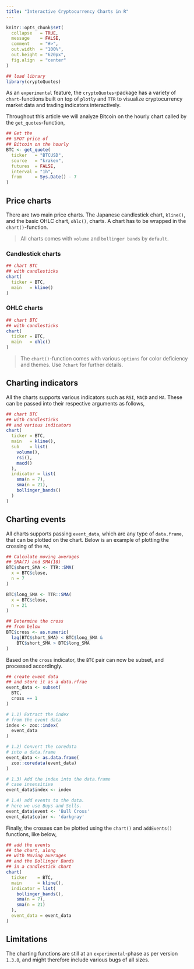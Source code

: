 ```yaml
---
title: "Interactive Cryptocurrency Charts in R"
---
```


```r
knitr::opts_chunk$set(
  collapse   = TRUE,
  message    = FALSE,
  comment    = "#>",
  out.width  = "100%",
  out.height = "620px",
  fig.align  = "center"
)
```

```r
## load library
library(cryptoQuotes)
```

As an `experimental` feature, the `cryptoQuotes`-package has a variety of `chart`-functions built on top of `plotly` and `TTR` to visualize cryptocurrency market data and trading indicators interactively.

Throughout this article we will analyze Bitcoin on the hourly chart called by the `get_quotes`-function,

```r
## Get the
## SPOT price of 
## Bitcoin on the hourly
BTC <- get_quote(
  ticker   = "BTCUSD",
  source   = "kraken",
  futures  = FALSE,
  interval = "1h",
  from     = Sys.Date() - 7
)
```

## Price charts

There are two main price charts. The Japanese candlestick chart, ```kline()```, and the basic OHLC chart, ```ohlc()```, charts. A chart has to be wrapped in the ```chart()```-function.

> All charts comes with `volume` and `bollinger bands` by `default`.

### Candlestick charts

```r
## chart BTC
## with candlesticks
chart(
  ticker = BTC,
  main   = kline()
)
```


### OHLC charts

```r
## chart BTC
## with candlesticks
chart(
  ticker = BTC,
  main   = ohlc()
)
```


> The `chart()`-function comes with various `options` for color deficiency and themes. Use `?chart` for
> further details.

## Charting indicators

All the charts supports various indicators such as `RSI`, `MACD` and `MA`. These can be passed into their respective arguments as follows,

```r
## chart BTC
## with candlesticks
## and various indicators
chart(
  ticker = BTC,
  main   = kline(),
  sub    = list(
    volume(),
    rsi(),
    macd()
  ),
  indicator = list(
    sma(n = 7),
    sma(n = 21),
    bollinger_bands()
  )
)
```


## Charting events

All charts supports passing `event_data`, which are any type of `data.frame`, that can be plotted on the chart. Below is an example of plotting the crossing of the `MA`, 


```r
## Calculate moving averages
## SMA(7) and SMA(10)
BTC$short_SMA <- TTR::SMA(
  x = BTC$close,
  n = 7
)

BTC$long_SMA <- TTR::SMA(
  x = BTC$close,
  n = 21
)

## Determine the cross
## from below
BTC$cross <- as.numeric(
  lag(BTC$short_SMA) < BTC$long_SMA &
    BTC$short_SMA > BTC$long_SMA 
)
```


Based on the `cross` indicator, the `BTC` pair can now be subset, and processed accordingly.


```r
## create event data
## and store it as a data.rfrae
event_data <- subset(
  BTC,
  cross == 1
)

# 1.1) Extract the index
# from the event data
index <- zoo::index(
  event_data
)

# 1.2) Convert the coredata
# into a data.frame
event_data <- as.data.frame(
  zoo::coredata(event_data)
)

# 1.3) Add the index into the data.frame
# case insensitive
event_data$index <- index

# 1.4) add events to the data.
# here we use Buys and Sells.
event_data$event <- 'Bull Cross'
event_data$color <- 'darkgray'

```


Finally, the crosses can be plotted using the `chart()` and `addEvents()` functions, like below,

```r
## add the events
## the chart, along
## with Moving averages
## and the Bollinger Bands
## in a candlestick chart
chart(
  ticker    = BTC,
  main      = kline(),
  indicator = list(
    bollinger_bands(),
    sma(n = 7),
    sma(n = 21)
  ),
  event_data = event_data
)
```


## Limitations

The charting functions are still at an `experimental`-phase as per version `1.3.0`, and might therefore include various bugs of all sizes.

